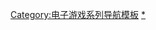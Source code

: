 {{Navbox
| name  = 魂之系列
| title = [[魂之系列]]
| state = {{{state|autocollapse}}}
| listclass = hlist

| group1 = 遊戲
| list1  = {{Navbox subgroup
| group1 = 主要系列
| list1 = 
* [[刀魂]]
* [[劍魂 (遊戲)|劍魂]]
* [[劍魂II|II]]
* [[灵魂能力III|III]]
* [[劍魂IV|IV]]
* {{le|劍魂V|Soulcalibur V|V}}
* [[劍魂VI|VI]]

|group2 = 衍生
|list2 = 
* {{le|劍魂傳奇|Soulcalibur Legends|傳奇}}
* {{le|劍魂：破碎的命運|Soulcalibur: Broken Destiny|破碎的命運}}
* {{le|劍魂：失落之劍|Soulcalibur: Lost Swords|失落之劍}}
}}

| group3 = {{le|劍魂角色列表|List of Soulcalibur characters|角色}}
| list3  =  {{Navbox|subgroup
| group1 = 原創
| list1 = 
* {{le|阿斯塔洛斯|Astaroth (Soulcalibur)}}
* {{le|卡珊卓·亞歷山卓|Cassandra Alexandra|卡珊卓}}
* {{le|塞凡堤斯·德·里昂|Cervantes de Leon|塞凡堤斯}}
* {{le|希德嘉·馮·克羅涅|Hildegard von Krone|希德嘉}}
* [[艾薇·瓦倫汀|艾薇]]
* {{le|李龍 (劍魂)|Li Long|李龍}}
* {{le|尼克里德|Necrid}}
* [[夢魘 (劍魂)|夢魘]]
* [[齊格飛·胥陶芬|齊格飛]]
* {{le|蘇菲堤娜|Sophitia}}
* [[多喜]]
* {{le|塔莉姆|Talim (Soulcalibur)}}
* {{le|緹拉 (劍魂)|Tira (Soulcalibur)|緹拉}}
* {{le|沃爾德 (劍魂)|Voldo|沃爾德}}
* {{le|柴香華|Chai Xianghua|香華}}
* {{le|吉光 (劍魂)|Yoshimitsu|吉光}}

| group2 = 客串
| list2 =
* [[林克 (塞尔达传说)|林克]]
* {{le|三島平八|Heihachi Mishima|平八}}
* [[再生侠|-{zh-tw:閃靈悍將; zh-hk:再生俠; zh-cn:再生侠}-]]
* [[KOS-MOS]]
* [[弑星者|秘密学徒]]
* [[達斯·維達|-{zh-hans:达斯·维达;zh-hant:達斯·維達;zh-tw:黑武士;zh-hk:黑武士;zh-mo:黑武士;}-]]
* [[尤達]]
* [[奎托斯 (战神)|克雷多斯]]
* [[艾吉奥·奥迪托雷·达·佛罗伦萨|-{zh-cn:艾吉奥;zh-tw:埃齊歐}-]]
* {{le|風間仁|Jin Kazama|魔鬼仁}}
* [[利维亚的杰洛特]]
* {{le|2B (尼爾：自動人形)|2B (Nier: Automata)|2B}}
* [[霸王丸]]
}}

| group4 = 相關
| list4  = 
* {{le|魂之系列唱片|Discography of the Soulcalibur series|唱片}}
** [[灵魂能力 (原声帶)|劍魂]]
* ''{{le|Dance, Voldo, Dance|Dance, Voldo, Dance}}''
* [[南夢宮X卡普空]]
* {{le|跨界計畫2：美麗新世界|Project X Zone 2}}
* [[無雙OROCHI 2]]

}}<noinclude>
{{collapsible option}}
{{DEFAULTSORT:Soul series}}
[[Category:电子游戏系列导航模板]]
[[Category:魂之系列|*]]
</noinclude>